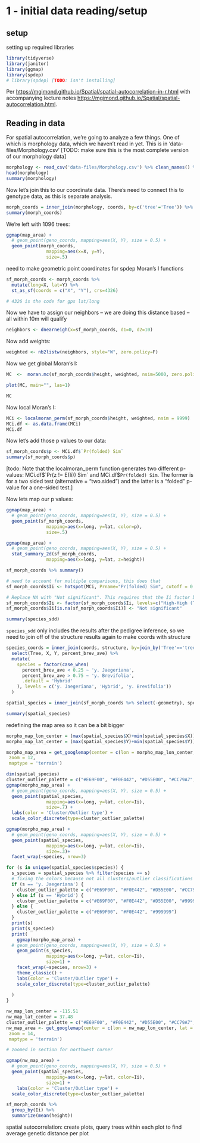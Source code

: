 # 1 - initial data reading/setup

## setup
setting up required libraries
```r
library(tidyverse)
library(janitor)
library(ggmap)
library(spdep)
# library(spdep) [TODO: isn't installing]

```
Per <https://mgimond.github.io/Spatial/spatial-autocorrelation-in-r.html> with accompanying lecture notes <https://mgimond.github.io/Spatial/spatial-autocorrelation.html>.

## Reading in data
For spatial autocorrelation, we're going to analyze a few things. One of which is morphology data, which we haven't read in yet. This is in 'data-files/Morphology.csv'
[TODO: make sure this is the most complete version of our morphology data]

```r
morphology <- read_csv('data-files/Morphology.csv') %>% clean_names() %>% unique()
head(morphology)
summary(morphology)
```

Now let's join this to our coordinate data. There's need to connect this to genotype data, as this is separate analysis.
```r
morph_coords = inner_join(morphology, coords, by=c('tree'='Tree')) %>% select(tree, X, Y, height)
summary(morph_coords)
```
We're left with 1096 trees:

```r
ggmap(map_area) +
  # geom_point(geno_coords, mapping=aes(X, Y), size = 0.5) +
  geom_point(morph_coords,
               mapping=aes(x=X, y=Y),
               size=.5)
```

need to make geometric point coordinates for spdep Moran's I functions
```r
sf_morph_coords <- morph_coords %>%
  mutate(long=X, lat=Y) %>% 
  st_as_sf(coords = c("X", "Y"), crs=4326)

# 4326 is the code for gps lat/long

```


Now we have to assign our neighbors -- we are doing this distance based -- all within 10m will qualify
```r
neighbors <- dnearneigh(x=sf_morph_coords, d1=0, d2=10)
```



Now add weights:
```r
weighted <- nb2listw(neighbors, style="W", zero.policy=F)
```


Now we get global Moran's I:
```r
MC  <-  moran.mc(sf_morph_coords$height, weighted, nsim=5000, zero.policy=F)
```

```r
plot(MC, main="", las=1)
```

```r
MC
```
Now local Moran's I:
```r
MCi <- localmoran_perm(sf_morph_coords$height, weighted, nsim = 9999)
MCi.df <- as.data.frame(MCi)
MCi.df
```

Now let's add those p values to our data:
```r
sf_morph_coords$p <- MCi.df$`Pr(folded) Sim`
summary(sf_morph_coords$p)
```

[todo: Note that the localmoran_perm function generates two different p-values: MCi.df$`Pr(z != E(Ii)) Sim` and MCi.df$`Pr(folded) Sim`. The former is for a two sided test (alternative = "two.sided") and the latter is a “folded” p-value for a one-sided test.]


Now lets map our p values:
```r
ggmap(map_area) +
  # geom_point(geno_coords, mapping=aes(X, Y), size = 0.5) +
  geom_point(sf_morph_coords,
               mapping=aes(x=long, y=lat, color=p),
               size=.5)
```


```r
ggmap(map_area) +
  # geom_point(geno_coords, mapping=aes(X, Y), size = 0.5) +
  stat_summary_2d(sf_morph_coords,
               mapping=aes(x=long, y=lat, z=height))
```

```r
sf_morph_coords %>% summary()
```


```r
# need to account for multiple comparisons, this does that
sf_morph_coords$Ii <- hotspot(MCi, Prname="Pr(folded) Sim", cutoff = 0.05, p.adjust = "fdr")
```


```r
# Replace NA with "Not significant". This requires that the Ii factor be re-leveled
sf_morph_coords$Ii <- factor(sf_morph_coords$Ii, levels=c("High-High (Tall with tall nearby)","Low-Low (Short with short nearby)", "Low-High (Short with tall nearby)", "High-Low (Tall with short nearby)", "Not significant"))
sf_morph_coords$Ii[is.na(sf_morph_coords$Ii)] <- "Not significant"
```

```r
summary(species_sdd)
```
```species_sdd``` only includes the results after the pedigree inference, so we need to join off of the structure results again to make coords with structure

```r
species_coords = inner_join(coords, structure, by=join_by('Tree'=='tree')) %>%
  select(Tree, X, Y, percent_brev_ave) %>% 
  mutate(
    species = factor(case_when(
      percent_brev_ave < 0.25 ~ 'y. Jaegeriana',
      percent_brev_ave > 0.75 ~ 'y. Brevifolia',
      .default = 'Hybrid'
    ), levels = c('y. Jaegeriana', 'Hybrid', 'y. Brevifolia'))
  )

spatial_species = inner_join(sf_morph_coords %>% select(-geometry), species_coords, by=c('tree' = 'Tree'))

summary(spatial_species)

```

redefining the map area so it can be a bit bigger
```r
morpho_map_lon_center = (max(spatial_species$X)+min(spatial_species$X))/2
morpho_map_lat_center = (max(spatial_species$Y)+min(spatial_species$Y))/2

morpho_map_area = get_googlemap(center = c(lon = morpho_map_lon_center, lat = morpho_map_lat_center),
 zoom = 12,
 maptype = 'terrain')
```


```r

dim(spatial_species)
cluster_outlier_palette = c("#E69F00", "#F0E442", "#D55E00", "#CC79A7", "#999999")
ggmap(morpho_map_area) +
  # geom_point(geno_coords, mapping=aes(X, Y), size = 0.5) +
  geom_point(spatial_species,
               mapping=aes(x=long, y=lat, color=Ii),
               size=.7) +
  labs(color = 'Cluster/Outlier type') +
  scale_color_discrete(type=cluster_outlier_palette)

ggmap(morpho_map_area) +
  # geom_point(geno_coords, mapping=aes(X, Y), size = 0.5) +
  geom_point(spatial_species,
               mapping=aes(x=long, y=lat, color=Ii),
               size=.3)+
  facet_wrap(~species, nrow=3)

for (s in unique(spatial_species$species)) {
  s_species = spatial_species %>% filter(species == s)
  # fixing the colors because not all clusters/outlier classifications are represented for each species
  if (s == 'y. Jaegeriana') {
    cluster_outlier_palette = c("#E69F00", "#F0E442", "#D55E00", "#CC79A7", "#999999")
  } else if (s == 'Hybrid') {
    cluster_outlier_palette = c("#E69F00", "#F0E442", "#D55E00", "#999999")
  } else {
    cluster_outlier_palette = c("#E69F00", "#F0E442", "#999999")
  }
  print(s)
  print(s_species)
  print(
    ggmap(morpho_map_area) +
  # geom_point(geno_coords, mapping=aes(X, Y), size = 0.5) +
    geom_point(s_species,
               mapping=aes(x=long, y=lat, color=Ii),
               size=1) +
    facet_wrap(~species, nrow=3) +
    theme_classic() +
    labs(color = 'Cluster/Outlier type') +
    scale_color_discrete(type=cluster_outlier_palette)
  
  )
}
```

```r
nw_map_lon_center = -115.51
nw_map_lat_center = 37.48
cluster_outlier_palette = c("#E69F00", "#F0E442", "#D55E00", "#CC79A7", "#999999")
nw_map_area <- get_googlemap(center = c(lon = nw_map_lon_center, lat = nw_map_lat_center),
 zoom = 14,
 maptype = 'terrain')

# zoomed in section for northwest corner

ggmap(nw_map_area) +
  # geom_point(geno_coords, mapping=aes(X, Y), size = 0.5) +
  geom_point(spatial_species,
               mapping=aes(x=long, y=lat, color=Ii),
               size=1) +
    labs(color = 'Cluster/Outlier type') +
  scale_color_discrete(type=cluster_outlier_palette)

```

```r
sf_morph_coords %>% 
  group_by(Ii) %>% 
  summarize(mean(height))
```






spatial autocorrelation:
create plots, query trees within each plot to find average genetic distance per plot




